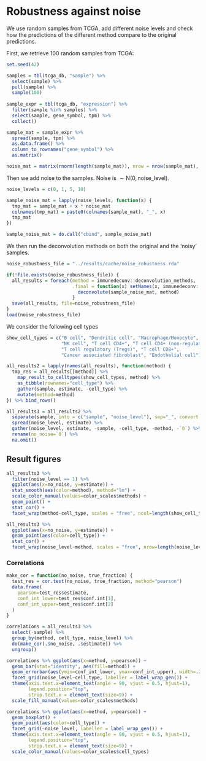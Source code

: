 # Robustness against noise
We use random samples from TCGA, add different noise levels and check how the predictions of the different 
method compare to the original predictions. 

First, we retrieve 100 random samples from TCGA: 
```r
set.seed(42)

samples = tbl(tcga_db, "sample") %>%
  select(sample) %>% 
  pull(sample) %>% 
  sample(100)
          
sample_expr = tbl(tcga_db, "expression") %>% 
  filter(sample %in% samples) %>% 
  select(sample, gene_symbol, tpm) %>% 
  collect()

```

```r
sample_mat = sample_expr %>% 
  spread(sample, tpm) %>% 
  as.data.frame() %>% 
  column_to_rownames("gene_symbol") %>% 
  as.matrix()

noise_mat = matrix(rnorm(length(sample_mat)), nrow = nrow(sample_mat), ncol = ncol(sample_mat))
```

Then we add noise to the samples. 
Noise is $\sim\mathsf{N}(0, \text{noise_level})$. 

```r
noise_levels = c(0, 1, 5, 10)

sample_noise_mat = lapply(noise_levels, function(x) {
  tmp_mat = sample_mat + x * noise_mat
  colnames(tmp_mat) = paste0(colnames(sample_mat), "_", x)
  tmp_mat
}) 

sample_noise_mat = do.call("cbind", sample_noise_mat)
```

We then run the deconvolution methods on both the original and the 'noisy' samples. 
```r
noise_robustness_file = "../results/cache/noise_robustness.rda"

if(!file.exists(noise_robustness_file)) {
  all_results = foreach(method = immunedeconv::deconvolution_methods,
                        .final = function(x) setNames(x, immunedeconv::deconvolution_methods)) %dopar% {
                          deconvolute(sample_noise_mat, method) 
                        }
  save(all_results, file=noise_robustness_file)
}
load(noise_robustness_file)
```

We consider the following cell types
```r
show_cell_types = c("B cell", "Dendritic cell", "Macrophage/Monocyte",
                    "NK cell", "T cell CD4+", "T cell CD4+ (non-regulatory)",
                    "T cell regulatory (Tregs)", "T cell CD8+",
                    "Cancer associated fibroblast", "Endothelial cell")
```

```r
all_results2 = lapply(names(all_results), function(method) {
  tmp_res = all_results[[method]] %>% 
    map_result_to_celltypes(show_cell_types, method) %>% 
    as_tibble(rownames="cell_type") %>% 
    gather(sample, estimate, -cell_type) %>% 
    mutate(method=method)
}) %>% bind_rows()

all_results3 = all_results2 %>% 
  separate(sample, into = c("sample", "noise_level"), sep="_", convert = TRUE) %>% 
  spread(noise_level, estimate) %>% 
  gather(noise_level, estimate, -sample, -cell_type, -method, -`0`) %>%
  rename(no_noise=`0`) %>% 
  na.omit()
```

## Result figures
```r
all_results3 %>% 
  filter(noise_level == 1) %>% 
  ggplot(aes(x=no_noise, y=estimate)) +
  stat_smooth(aes(color=method), method="lm") + 
  scale_color_manual(values=color_scales$methods) + 
  geom_point() + 
  stat_cor() + 
  facet_wrap(method~cell_type, scales = "free", ncol=length(show_cell_types))
```

```r
all_results3 %>% 
  ggplot(aes(x=no_noise, y=estimate)) +
  geom_point(aes(color=cell_type)) + 
  stat_cor() + 
  facet_wrap(noise_level~method, scales = "free", nrow=length(noise_levels)-1)
```

### Correlations
```r
make_cor = function(no_noise, true_fraction) {
  test_res = cor.test(no_noise, true_fraction, method="pearson")
  data.frame(
    pearson=test_res$estimate,
    conf_int_lower=test_res$conf.int[1],
    conf_int_upper=test_res$conf.int[2]
  )
}

correlations = all_results3 %>%
  select(-sample) %>%
  group_by(method, cell_type, noise_level) %>%
  do(make_cor(.$no_noise, .$estimate)) %>% 
  ungroup()
```


```r
correlations %>% ggplot(aes(x=method, y=pearson)) +
  geom_bar(stat="identity", aes(fill=method)) +
  geom_errorbar(aes(ymin=conf_int_lower, ymax=conf_int_upper), width=.2) + 
  facet_grid(noise_level~cell_type, labeller = label_wrap_gen()) + 
  theme(axis.text.x=element_text(angle = 90, vjust = 0.5, hjust=1),
        legend.position="top",
        strip.text.x = element_text(size=9)) +
  scale_fill_manual(values=color_scales$methods)  

```


```r
correlations %>% ggplot(aes(x=method, y=pearson)) +
  geom_boxplot() +
  geom_point(aes(color=cell_type)) + 
  facet_grid(~noise_level, labeller = label_wrap_gen()) + 
  theme(axis.text.x=element_text(angle = 90, vjust = 0.5, hjust=1),
        legend.position="top",
        strip.text.x = element_text(size=9)) +
  scale_color_manual(values=color_scales$cell_types)  

```



